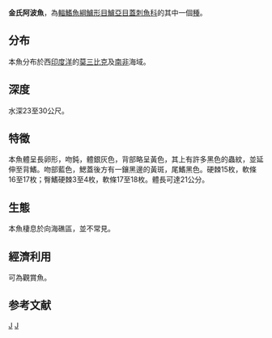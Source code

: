 {{Speciesbox 
| genus = Apolemichthys
| species = kingi
| authority = [[Heemstra|Heemstra]], 1984
| image = Apolemichthys kingi P8036639.JPG
| image_width = 250px
| status = LC
| status_system = iucn3.1
}}
'''金氏阿波魚'''，為[[輻鰭魚綱|輻鰭魚綱]][[鱸形目|鱸形目]][[鱸亞目|鱸亞目]][[蓋刺魚科|蓋刺魚科]]的其中一個[[種|種]]。

==分布==
本魚分布於西[[印度洋|印度洋]]的[[莫三比克|莫三比克]]及[[南非|南非]]海域。

==深度==
水深23至30公尺。

==特徵==
本魚體呈長卵形，吻鈍，體銀灰色，背部略呈黃色，其上有許多黑色的蟲紋，並延伸至背鰭。吻部藍色，鰓蓋後方有一鑲黑邊的黃斑，尾鰭黑色。硬棘15枚，軟條16至17枚；臀鰭硬棘3至4枚，軟條17至18枚。體長可達21公分。

==生態==
本魚棲息於向海礁區，並不常見。

==經濟利用==
可為觀賞魚。

==参考文献==
{{Reflist}}
{{Taxonbar}}

[[Category:觀賞魚|J]]
[[Category:阿波魚屬|J]]